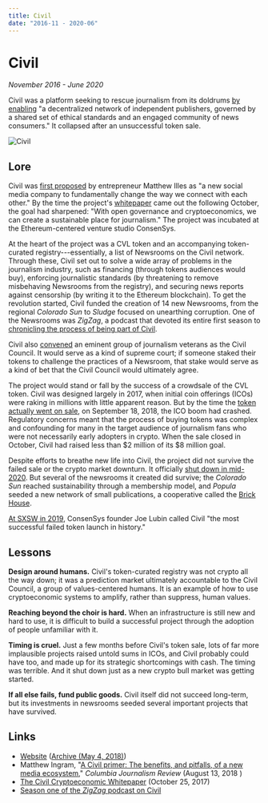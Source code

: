 ```yaml
---
title: Civil
date: "2016-11 - 2020-06"
---
```


# Civil

*November 2016 - June 2020*

Civil was a platform seeking to rescue journalism from its doldrums [by enabling](https://joincivil.com/) "a decentralized network of independent publishers, governed by a shared set of ethical standards and an engaged community of news consumers." It collapsed after an unsuccessful token sale.

![Civil](/Civiltokensale.png)

## Lore

Civil was [first proposed](https://medium.com/@matthewiles/the-first-post-fe4bf9fdb501) by entrepreneur Matthew Illes as "a new social media company to fundamentally change the way we connect with each other." By the time the project's [whitepaper](https://medium.com/@Join_Civil/the-civil-cryptoeconomic-whitepaper-1a42a7ff038d) came out the following October, the goal had sharpened: "With open governance and cryptoeconomics, we can create a sustainable place for journalism." The project was incubated at the Ethereum-centered venture studio ConsenSys.

At the heart of the project was a CVL token and an accompanying token-curated registry---essentially, a list of Newsrooms on the Civil network. Through these, Civil set out to solve a wide array of problems in the journalism industry, such as financing (through tokens audiences would buy), enforcing journalistic standards (by threatening to remove misbehaving Newsrooms from the registry), and securing news reports against censorship (by writing it to the Ethereum blockchain). To get the revolution started, Civil funded the creation of 14 new Newsrooms, from the regional *Colorado Sun* to *Sludge* focused on unearthing corruption. One of the Newsrooms was *ZigZag*, a podcast that devoted its entire first season to [chronicling the process of being part of Civil](https://www.nytimes.com/2018/09/16/business/media/blockchain-podcast-manoush-zomorodi-zigzag.html).

Civil also [convened](https://www.linkedin.com/pulse/introducing-first-civil-council-members-looking-ahead-vivian-schiller/) an eminent group of journalism veterans as the Civil Council. It would serve as a kind of supreme court; if someone staked their tokens to challenge the practices of a Newsroom, that stake would serve as a kind of bet that the Civil Council would ultimately agree.

The project would stand or fall by the success of a crowdsale of the CVL token. Civil was designed largely in 2017, when initial coin offerings (ICOs) were raking in millions with little apparent reason. But by the time the [token actually went on sale](https://foundico.com/ico/cvl-token.html), on September 18, 2018, the ICO boom had crashed. Regulatory concerns meant that the process of buying tokens was complex and confounding for many in the target audience of journalism fans who were not necessarily early adopters in crypto. When the sale closed in October, Civil had raised less than $2 million of its $8 million goal.

Despite efforts to breathe new life into Civil, the project did not survive the failed sale or the crypto market downturn. It officially [shut down in mid-2020](https://www.poynter.org/business-work/2020/r-i-p-civil-lessons-from-a-failed-startup/). But several of the newsrooms it created did survive; the *Colorado Sun* reached sustainability through a membership model, and *Popula* seeded a new network of small publications, a cooperative called the [Brick House](https://thebrick.house/).

[At SXSW in 2019](https://www.cryptoglobe.com/latest/2019/03/consensys-founder-joseph-lubin-talks-about-ethereum-at-sxsw-2019/), ConsenSys founder Joe Lubin called Civil "the most successful failed token launch in history."

## Lessons

**Design around humans.** Civil's token-curated registry was not crypto all the way down; it was a prediction market ultimately accountable to the Civil Council, a group of values-centered humans. It is an example of how to use cryptoeconomic systems to amplify, rather than suppress, human values.

**Reaching beyond the choir is hard.** When an infrastructure is still new and hard to use, it is difficult to build a successful project through the adoption of people unfamiliar with it.

**Timing is cruel.** Just a few months before Civil's token sale, lots of far more implausible projects raised untold sums in ICOs, and Civil probably could have too, and made up for its strategic shortcomings with cash. The timing was terrible. And it shut down just as a new crypto bull market was getting started.

**If all else fails, fund public goods.** Civil itself did not succeed long-term, but its investments in newsrooms seeded several important projects that have survived.

## Links

- [Website](https://joincivil.com/) ([Archive (May 4, 2018)](https://web.archive.org/web/20180504003801/https://joincivil.com/))
- Matthew Ingram, "[A Civil primer: The benefits, and pitfalls, of a new media ecosystem](https://www.cjr.org/business_of_news/civil.php)," *Columbia Journalism Review* (August 13, 2018 )
- [The Civil Cryptoeconomic Whitepaper](https://medium.com/@Join_Civil/the-civil-cryptoeconomic-whitepaper-1a42a7ff038d) (October 25, 2017)
- [Season one of the *ZigZag* podcast on Civil](https://zigzagpod.com/episodes?category=Season%20One)
